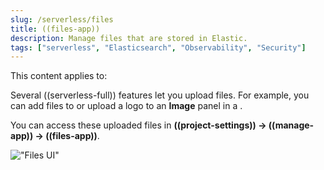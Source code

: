 ```yaml
---
slug: /serverless/files
title: ((files-app))
description: Manage files that are stored in Elastic.
tags: ["serverless", "Elasticsearch", "Observability", "Security"]
---
```


<DocBadge template="technical preview" />
This content applies to: <DocBadge template="elasticsearch" /> <DocBadge template="observability" /> <DocBadge template="security" />

Several ((serverless-full)) features let you upload files. For example, you can add files to <DocLink slug="/serverless/observability/cases" text="cases" /> or upload a logo to an **Image** panel in a <DocLink slug="/serverless/elasticsearch/explore-your-data-dashboards" text="dashboard" />.

You can access these uploaded files in **((project-settings)) → ((manage-app)) → ((files-app))**.

!["Files UI"](../images/file-management.png)

